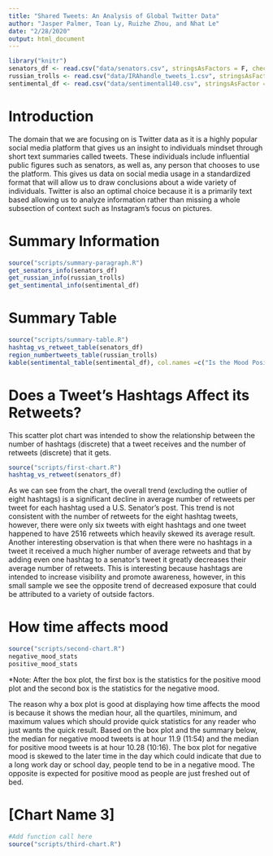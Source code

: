 ```yaml
---
title: "Shared Tweets: An Analysis of Global Twitter Data"
author: "Jasper Palmer, Toan Ly, Ruizhe Zhou, and Nhat Le"
date: "2/28/2020"
output: html_document
---
```


```r
library("knitr")
senators_df <- read.csv("data/senators.csv", stringsAsFactors = F, check.names = F)
russian_trolls <- read.csv("data/IRAhandle_tweets_1.csv", stringsAsFactors = F, check.names = F)
sentimental_df <- read.csv("data/sentimental140.csv", stringsAsFactor = F, check.names = F)
```

<style>
.html-widget {
    margin: auto;
    margin-top: 25px;
    margin-bottom: 25px;
}
</style>

# Introduction

The domain that we are focusing on is Twitter data as it is a highly popular social media platform that gives us an insight to individuals mindset through short text summaries called tweets. These individuals include influential public figures such as senators, as well as, any person that chooses to use the platform. This gives us data on social media usage in a standardized format that will allow us to draw conclusions about a wide variety of individuals. Twitter is also an optimal choice because it is a primarily text based allowing us to analyze information rather than missing a whole subsection of context such as Instagram’s focus on pictures.

# Summary Information
```r
source("scripts/summary-paragraph.R")
get_senators_info(senators_df)
get_russian_info(russian_trolls)
get_sentimental_info(sentimental_df)
```

# Summary Table
```r
source("scripts/summary-table.R")
hashtag_vs_retweet_table(senators_df)
region_numbertweets_table(russian_trolls)
kable(sentimental_table(sentimental_df), col.names =c("Is the Mood Positive?","Number of Tweets"), align = "l")
```

# Does a Tweet's Hashtags Affect its Retweets?

This scatter plot chart was intended to show the relationship between the number
of hashtags (discrete) that a tweet receives and the number of retweets
(discrete) that it gets.

```r
source("scripts/first-chart.R")
hashtag_vs_retweet(senators_df)
```

As we can see from the chart, the overall trend (excluding the outlier of eight
hashtags) is a significant decline in average number of retweets per tweet for
each hashtag used a U.S. Senator's post. This trend is not consistent with the
number of retweets for the eight hashtag tweets, however, there were only six
tweets with eight hashtags and one tweet happened to have 2516 retweets which
heavily skewed its average result. Another interesting observation is that when
there were no hashtags in a tweet it received a much higher number of average
retweets and that by adding even one hashtag to a senator’s tweet it greatly
decreases their average number of retweets. This is interesting because hashtags
are intended to increase visibility and promote awareness, however, in this
small sample we see the opposite trend of decreased exposure that could be
attributed to a variety of outside factors.

# How time affects mood

```r
source("scripts/second-chart.R")
negative_mood_stats
positive_mood_stats
```
*Note: After the box plot, the first box is the statistics for the positive mood
plot and the second box is the statistics for the negative mood.

The reason why a box plot is good at displaying how time affects the mood is
because it shows the median hour, all the quartiles, minimum, and maximum
values which should provide quick statistics for any reader who just wants the
quick result. Based on the box plot and the summary below, the median for
negative mood tweets is at hour 11.9 (11:54) and the median for positive mood
tweets is at hour 10.28 (10:16). The box plot for negative mood is skewed to the
later time in the day which could indicate that due to a long work day or school
day, people tend to be in a negative mood. The opposite is expected for positive
mood as people are just freshed out of bed.

# [Chart Name 3]

```r
#Add function call here
source("scripts/third-chart.R")
```




